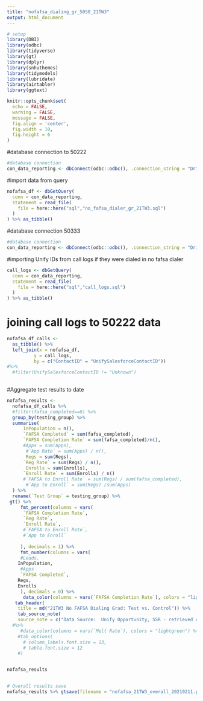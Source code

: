 ```yaml
---
title: "nofafsa_dialing_gr_5050_21TW3"
output: html_document
---
```


```r
# setup
library(DBI)
library(odbc)
library(tidyverse)
library(gt)
library(dplyr)
library(snhuthemes)
library(tidymodels)
library(lubridate)
library(airtabler)
library(ggtext)

knitr::opts_chunk$set(
  echo = FALSE,
  warning = FALSE,
  message = FALSE,
  fig.align = 'center',
  fig.width = 10,
  fig.height = 6
)
```



#database connection to 50222
```r
#database connection
con_data_reporting <- dbConnect(odbc::odbc(), .connection_string = "Driver={SQL Server Native Client 11.0};\n                          Server=COCE-DS-LSTNR,50222;\n                          Database=Data_Reporting;\n                          trusted_connection=yes;")
```


#import data from query
```r
nofafsa_df <- dbGetQuery(
  conn = con_data_reporting, 
  statement = read_file(
    file = here::here("sql","no_fafsa_dialer_gr_21TW3.sql")
  )
) %>% as_tibble()
```



#database connection 50333
```r
#database connection
con_data_reporting <- dbConnect(odbc::odbc(), .connection_string = "Driver={SQL Server Native Client 11.0};\n                          Server=COCE-LSTNR,50333;\n                          Database=AARDW;\n                          trusted_connection=yes;")
```



#importing Unify IDs from call logs if they were dialed in no fafsa dialer
```r
call_logs <- dbGetQuery(
  conn = con_data_reporting, 
  statement = read_file(
    file = here::here("sql","call_logs.sql")
  )
) %>% as_tibble()
```




# joining call logs to 50222 data
```r
nofafsa_df_calls <-
  as_tibble() %>%
  left_join(x = nofafsa_df,
          y = call_logs,
          by = c("ContactID" = "UnifySalesforceContactID")) 
#%>% 
  #filter(UnifySalesforceContactID != "Unknown")
  
```





#Aggregate test results to date
```r
nofafsa_results <- 
  nofafsa_df_calls %>% 
  #filter(fafsa_completed==0) %>% 
  group_by(testing_group) %>% 
  summarise(
      InPopulation = n(), 
      `FAFSA Completed` = sum(fafsa_completed),
      `FAFSA Completion Rate` = sum(fafsa_completed)/n(),
      #Apps = sum(Apps),
       #`App Rate` = sum(Apps) / n(),
       Regs = sum(Regs),
      `Reg Rate` = sum(Regs) / n(),
       Enrolls = sum(Enrolls),
      `Enroll Rate` = sum(Enrolls) / n()
      #`FAFSA to Enroll Rate` = sum(Regs) / sum(fafsa_completed),
       #`App to Enroll` = sum(Regs) /sum(Apps) 
  ) %>% 
  rename(`Test Group` = testing_group) %>% 
 gt() %>%
     fmt_percent(columns = vars(
      `FAFSA Completion Rate`,
      `Reg Rate`,
      `Enroll Rate`,
      #`FAFSA to Enroll Rate`,
      #`App to Enroll`
     
     ), decimals = 1) %>%
     fmt_number(columns = vars(
     #Leads,
    InPopulation,
     #Apps
     `FAFSA Completed`,
    Regs,
    Enrolls
     ), decimals = 0) %>%
      data_color(columns = vars(`FAFSA Completion Rate`), colors = "lightblue") %>%
   tab_header(
    title = md("21TW3 No FAFSA Dialing Grad: Test vs. Control")) %>% 
    tab_source_note(
    source_note = c("Data Source:  Unify Opportunity, SSR - retrieved on 2/18/21"))
  #%>%
     #data_color(columns = vars(`Melt Rate`), colors = "lightgreen") %>%
    #tab_options(
      # column_labels.font.size = 13,
      # table.font.size = 12
    #)


nofafsa_results
  
```



```r
# Overall results save
nofafsa_results %>% gtsave(filename = "nofafsa_21TW3_overall_20210211.png", path = here::here("imgs"))
```